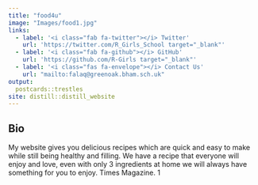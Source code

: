 ```yaml
---
title: "food4u"
image: "Images/food1.jpg"
links: 
  - label: '<i class="fab fa-twitter"></i> Twitter'
    url: 'https://twitter.com/R_Girls_School target="_blank"'
  - label: '<i class="fab fa-github"></i> GitHub'
    url: 'https://github.com/R-Girls target="_blank"'
  - label: '<i class="fas fa-envelope"></i> Contact Us'
    url: "mailto:falaq@greenoak.bham.sch.uk"
output:
  postcards::trestles
site: distill::distill_website
---
```

 
## Bio

My website gives you delicious recipes which are quick and easy to make while still being healthy and 
filling. We have a recipe that everyone will enjoy and love, even with only 3 ingredients at home we will always have something for you to enjoy.
Times Magazine. 1

